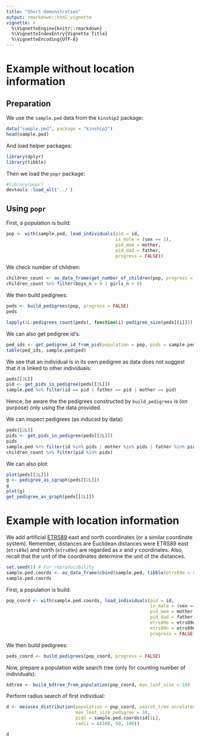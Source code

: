 ```yaml
---
title: "Short demonstration"
output: rmarkdown::html_vignette
vignette: >
  %\VignetteEngine{knitr::rmarkdown}
  %\VignetteIndexEntry{Vignette Title}
  %\VignetteEncoding{UTF-8}
---
```


# Example without location information

## Preparation

We use the `sample.ped` data from the `kinship2` package:
```r
data("sample.ped", package = "kinship2")
head(sample.ped)
```

And load helper packages:
```r
library(dplyr)
library(tibble)
```


Then we load the `popr` package:
```r
#library(popr)
devtools::load_all('../')
```

## Using `popr`

First, a population is build:
```r
pop <- with(sample.ped, load_individuals(pid = id, 
                                         is_male = (sex == 1), 
                                         pid_mom = mother, 
                                         pid_dad = father,
                                         progress = FALSE))
```

We check number of children:
```r
children_count <- as_data_frame(get_number_of_children(pop, progress = FALSE))
children_count %>% filter(boys_n > 0 | girls_n > 0)
```

We then build pedigrees:
```r
peds <- build_pedigrees(pop, progress = FALSE)
peds
```

```r
lapply(1L:pedigrees_count(peds), function(i) pedigree_size(peds[[i]]))
```

We can also get pedigree id's:
```r
ped_ids <- get_pedigree_id_from_pid(population = pop, pids = sample.ped$id)
table(ped_ids, sample.ped$ped)
```

We see that an individual is in its own pedigree as data does not suggest that it is linked to other individuals:
```r
peds[[3L]]
pid <- get_pids_in_pedigree(peds[[3L]])
sample.ped %>% filter(id == pid | father == pid | mother == pid)
```

Hence, be aware the the pedigrees constructed by `build_pedigrees` is (on purpose) only using the data provided.

We can inspect pedigrees (as induced by data):

```r
peds[[2L]]
pids <- get_pids_in_pedigree(peds[[2L]])
pids
sample.ped %>% filter(id %in% pids | mother %in% pids | father %in% pids)
children_count %>% filter(pid %in% pids)
```

We can also plot:
```r
plot(peds[[2L]])
g <- pedigree_as_igraph(peds[[2L]])
g
plot(g)
get_pedigree_as_graph(peds[[2L]])
```


# Example with location information

We add artificial [ETRS89](https://en.wikipedia.org/wiki/European_Terrestrial_Reference_System_1989) east and north coordinates (or a similar coordinate system). Remember, distances are Euclidean distances were ETRS89 east (`etrs89e`) and north (`etrs89n`) are regarded as $x$ and $y$ coordinates. Also, recall that the unit of the coordinates determine the unit of the distances.

```r
set.seed(1) # For reproducibility
sample.ped.coords <- as_data_frame(cbind(sample.ped, tibble(etrs89e = runif(nrow(sample.ped), 250, 650), etrs89n = runif(nrow(sample.ped), 650, 750))))
sample.ped.coords
```

First, a population is build:
```r
pop_coord <- with(sample.ped.coords, load_individuals(pid = id, 
                                                      is_male = (sex == 1), 
                                                      pid_mom = mother, 
                                                      pid_dad = father,
                                                      etrs89e = etrs89e,
                                                      etrs89n = etrs89n,
                                                      progress = FALSE))
```

We then build pedigrees:
```r
peds_coord <- build_pedigrees(pop_coord, progress = FALSE)
```

Now, prepare a population wide search tree (only for counting number of individuals):
```r
kdtree <- build_kdtree_from_population(pop_coord, max_leaf_size = 10)
```

Perform radius search of first individual:
```r
d <- meioses_distribution(population = pop_coord, search_tree_unrelated = kdtree,
                          max_leaf_size_pedigree = 10, 
                          pids = sample.ped.coords$id[1L], 
                          radii = c(100, 50, 100))
```

```r
d
```


 